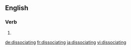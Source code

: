==English==

===Verb===
{{head|en}}

# {{present participle of|dissociate|lang=en}}

[[de:dissociating]]
[[fr:dissociating]]
[[ja:dissociating]]
[[vi:dissociating]]
